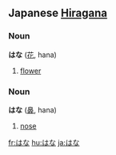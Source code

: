 ==Japanese [[Hiragana]]==
===Noun===
'''はな''' ([[花]], hana)

# [[flower]]

===Noun===
'''はな''' ([[鼻]], hana)

# [[nose]]

[[fr:はな]]
[[hu:はな]]
[[ja:はな]]